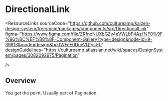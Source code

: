 
<Meta of={DirectionalLinkStories} />

# DirectionalLink

<ResourceLinks
  sourceCode="https://github.com/cultureamp/kaizen-design-system/tree/main/packages/components/src/DirectionalLink"
  figma="https://www.figma.com/file/ZRfnoNUXbGZv4eVWLbF4Az/%F0%9F%96%BC%EF%B8%8F-Component-Gallery?type=design&node-id=9-39913&mode=design&t=ktWFeE0DneVQfysI-0"
  designGuidelines="https://cultureamp.atlassian.net/wiki/spaces/DesignSystem/pages/3082092975/Pagination"
  
/>

<KAIOInstallation exportNames="DirectionalLink" />

## Overview

You get the point. Usually part of <LinkTo pageId="components-pagination">Pagination</LinkTo>.

<Canvas of={DirectionalLinkStories.Playground} />
<Controls of={DirectionalLinkStories.Playground} />
